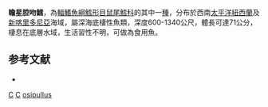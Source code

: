{{Speciesbox
| taxon = Coelorinchus osipullus
| status = NE
| status_system = iucn3.1
| trend = unknow
| binomial_authority = [[McMillan|McMillan]] & [[Iwamoto|Iwamoto]], 2009
| synonyms = 
}}
'''瞻星腔吻鱈'''，為[[輻鰭魚綱|輻鰭魚綱]][[鱈形目|鱈形目]][[鼠尾鱈科|鼠尾鱈科]]的其中一[[種|種]]，分布於西南[[太平洋|太平洋]][[紐西蘭|紐西蘭]]及[[新喀里多尼亞|新喀里多尼亞]]海域，屬深海底棲性魚類，深度600-1340公尺，體長可達71公分，棲息在底層水域，生活習性不明，可做為食用魚。

==参考文献==
*{{FishBase_species|genus=Coelorinchus|species=osipullus|year=2015|month=11}}

{{taxonbar}}
[[Category:2009年描述的鱼类|C]]
[[Category:食用魚|C]]
[[Category:腔吻鱈屬|osipullus]]